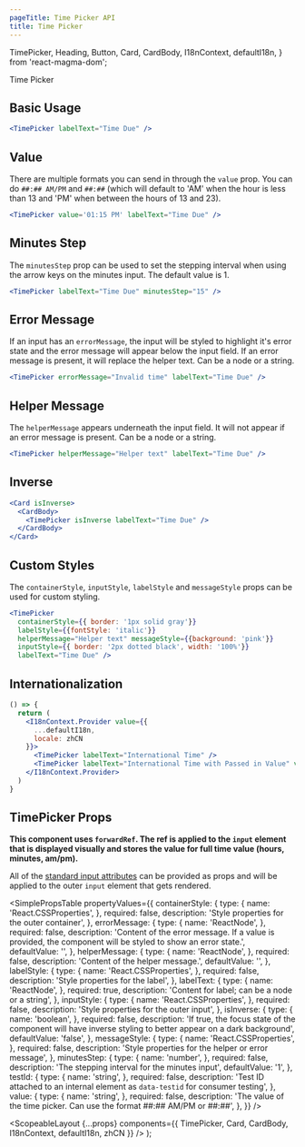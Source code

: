 ```yaml
---
pageTitle: Time Picker API
title: Time Picker
---
```


  TimePicker,
  Heading,
  Button,
  Card,
  CardBody,
  I18nContext,
  defaultI18n,
} from 'react-magma-dom';

<DocsHeading to="/design/inputs/" type="api">
  Time Picker
</DocsHeading>

## Basic Usage

```.jsx
<TimePicker labelText="Time Due" />
```

## Value

There are multiple formats you can send in through the `value` prop. You can do `##:## AM/PM` and `##:##` (which will default to 'AM' when the hour is less than 13 and 'PM' when between the hours of 13 and 23).

```.jsx
<TimePicker value='01:15 PM' labelText="Time Due" />
```

## Minutes Step

The `minutesStep` prop can be used to set the stepping interval when using the arrow keys on the minutes input. The default value is 1.

```.jsx
<TimePicker labelText="Time Due" minutesStep="15" />
```

## Error Message

If an input has an `errorMessage`, the input will be styled to highlight it's error state and the error message will appear below the input field.
If an error message is present, it will replace the helper text. Can be a node or a string.

```.jsx
<TimePicker errorMessage="Invalid time" labelText="Time Due" />
```

## Helper Message

The `helperMessage` appears underneath the input field. It will not appear if an error message is present. Can be a node or a string.

```.jsx
<TimePicker helperMessage="Helper text" labelText="Time Due" />
```

## Inverse

```.jsx
<Card isInverse>
  <CardBody>
    <TimePicker isInverse labelText="Time Due" />
  </CardBody>
</Card>
```

## Custom Styles

The `containerStyle`, `inputStyle`, `labelStyle` and `messageStyle` props can be used for custom styling.

```.jsx
<TimePicker
  containerStyle={{ border: '1px solid gray'}}
  labelStyle={{fontStyle: 'italic'}}
  helperMessage="Helper text" messageStyle={{background: 'pink'}}
  inputStyle={{ border: '2px dotted black', width: '100%'}}
  labelText="Time Due" />
```

## Internationalization

```.jsx
() => {
  return (
    <I18nContext.Provider value={{
      ...defaultI18n,
      locale: zhCN
    }}>
      <TimePicker labelText="International Time" />
      <TimePicker labelText="International Time with Passed in Value" value="01:30 下午" />
    </I18nContext.Provider>
  )
}
```

## TimePicker Props

**This component uses `forwardRef`. The ref is applied to the `input` element that is displayed visually and stores the value for full time value (hours, minutes, am/pm).**

All of the [standard input attributes](https://developer.mozilla.org/en-US/docs/Web/HTML/Element/input) can be provided as props and will be applied to the outer `input` element that gets rendered.

<SimplePropsTable
  propertyValues={{
    containerStyle: {
      type: {
        name: 'React.CSSProperties',
      },
      required: false,
      description: 'Style properties for the outer container',
    },
    errorMessage: {
      type: {
        name: 'ReactNode',
      },
      required: false,
      description:
        'Content of the error message.  If a value is provided, the component will be styled to show an error state.',
      defaultValue: '',
    },
    helperMessage: {
      type: {
        name: 'ReactNode',
      },
      required: false,
      description: 'Content of the helper message.',
      defaultValue: '',
    },
    labelStyle: {
      type: {
        name: 'React.CSSProperties',
      },
      required: false,
      description: 'Style properties for the label',
    },
    labelText: {
      type: {
        name: 'ReactNode',
      },
      required: true,
      description: 'Content for label; can be a node or a string',
    },
    inputStyle: {
      type: {
        name: 'React.CSSProperties',
      },
      required: false,
      description: 'Style properties for the outer input',
    },
    isInverse: {
      type: {
        name: 'boolean',
      },
      required: false,
      description:
        'If true, the focus state of the component will have inverse styling to better appear on a dark background',
      defaultValue: 'false',
    },
    messageStyle: {
      type: {
        name: 'React.CSSProperties',
      },
      required: false,
      description: 'Style properties for the helper or error message',
    },
    minutesStep: {
      type: {
        name: 'number',
      },
      required: false,
      description: 'The stepping interval for the minutes input',
      defaultValue: '1',
    },
    testId: {
      type: {
        name: 'string',
      },
      required: false,
      description:
        'Test ID attached to an internal element as `data-testid` for consumer testing',
    },
    value: {
      type: {
        name: 'string',
      },
      required: false,
      description:
        'The value of the time picker. Can use the format ##:## AM/PM or ##:##',
    },
  }}
/>

  <ScopeableLayout
    {...props}
    components={{ TimePicker, Card, CardBody, I18nContext, defaultI18n, zhCN }}
  />
);
